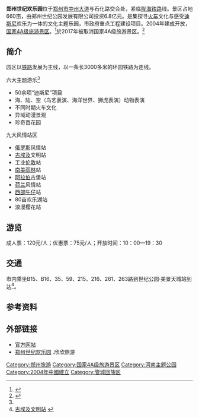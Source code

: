 '''郑州世纪欢乐园'''位于[[郑州市|郑州市]][[中州大道|中州大道]]与石化路交会处，紧临[[陇海铁路|陇海铁路]]线。景区占地660亩，由郑州世纪公园发展有限公司投资6.8亿元。是集探寻[[火车|火车]]文化与感受[[迪斯尼|迪斯尼]]欢乐为一体的文化主题乐园，市政府重点工程建设项目。2004年建成开放，[[国家4A级旅游景区|国家4A级旅游景区]]。<ref name="乐园">{{cite web |url=http://www.sjhly.com/single/1.html |language= |title=关于我们 |publisher=郑州世纪欢乐园 |date= |accessdate=2014年11月 |deadurl=yes |archiveurl=https://web.archive.org/web/20150602062159/http://www.sjhly.com/single/1.html |archivedate=2015-06-02 }}</ref>於2017年被取消国家4A级旅游景区。<ref>{{cite news|title=世纪欢乐园被摘牌后有啥改变 部分项目免费玩|url=http://henan.sina.com.cn/news/2017-06-20/detail-ifyhfnrf9361010.shtml|publisher=新浪|date=2017-06-20|accessdate=2019-10-08|archive-date=2019-10-08|archive-url=https://web.archive.org/web/20191008021538/http://henan.sina.com.cn/news/2017-06-20/detail-ifyhfnrf9361010.shtml|dead-url=no}}</ref>

== 简介 ==
园区以[[铁路|铁路]]发展为主线，以一条长3000多米的环园铁路为连线。

;六大主题游乐<ref name="乐园"/>
*50余项“迪斯尼”项目
*海、陆、空（鸟艺表演、海洋世界、狮虎表演）动物表演
*不同时期火车文化
*异域动漫景观
*珍奇百花园

;九大风情站区
*[[俄罗斯|俄罗斯]]风情站
*[[古埃及|古埃及]]文明站
*工业[[伦敦|伦敦]]站
*[[南美|南美]][[雨林|雨林]]站
*[[阿拉伯|阿拉伯]]古堡站
*[[荷兰|荷兰]]风情站
*[[西部牛仔|西部牛仔]]站
*80亩欢乐湖站
*浪漫樱花站

== 游览 ==
成人票：120元/人；优惠票：75元/人；开放时间：10：00—19：30

== 交通 ==
市内乘坐B15、B16、35、59、215、216、261、263路到世纪公园·美景天城站到达<ref>[http://www.sjhly.com/single/7.html 古埃及文明站] {{webarchive|url=https://web.archive.org/web/20131208145129/http://sjhly.com/single/7.html |date=2013-12-08 }}</ref>。

== 参考资料 ==
{{reflist}}

== 外部链接 ==
*[https://web.archive.org/web/20141120113432/http://www.sjhly.com/ 官方网站]
*[http://zhengzhou.cncn.com/jingdian/shijihuanleyuan/ 郑州世纪欢乐园] {{Wayback|url=http://zhengzhou.cncn.com/jingdian/shijihuanleyuan/ |date=20141129014343 }}.欣欣旅游

{{郑州旅游资源}}
{{DEFAULTSORT:}}
[[Category:郑州旅游|Category:郑州旅游]]
[[Category:国家4A级旅游景区|Category:国家4A级旅游景区]]
[[Category:河南主题公园|Category:河南主题公园]]
[[Category:2004年中國建立|Category:2004年中國建立]]
[[Category:管城回族区|Category:管城回族区]]